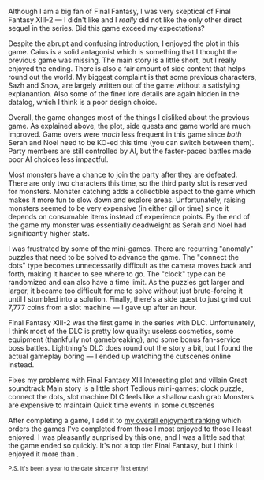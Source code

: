 Although I am a big fan of Final Fantasy, I was very skeptical of Final Fantasy&nbsp;XIII-2 &mdash; I didn't like
<GameLink slug="final_fantasy_xiii" /> and I _really_ did not like <GameLink slug="final_fantasy_x_2">the only other
direct sequel</GameLink> in the series. Did this game exceed my expectations?

<GameHeader game={props.game} />

Despite the abrupt and confusing introduction, I enjoyed the plot in this game. Caius is a solid antagonist which is
something that I thought the previous game was missing. The main story is a little short, but I really enjoyed the
ending. There is also a fair amount of side content that helps round out the world. My biggest complaint is that some
previous characters, <Spoiler>Sazh and Snow</Spoiler>, are largely written out of the game without a satisfying
explanantion. Also some of the finer lore details are again hidden in the datalog, which I think is a poor design
choice.

Overall, the game changes most of the things I disliked about the previous game. As explained above, the plot, side
quests and game world are much improved. Game overs were _much_ less frequent in this game since _both_ Serah and Noel
need to be KO-ed this time (you can switch between them). Party members are still controlled by AI, but the faster-paced
battles made poor AI choices less impactful.

Most monsters have a chance to join the party after they are defeated. There are only two characters this time, so the
third party slot is reserved for monsters. Monster catching adds a collectible aspect to the game which makes it more
fun to slow down and explore areas. Unfortunately, raising monsters seemed to be very expensive (in either gil or time)
since it depends on consumable items instead of experience points. By the end of the game my monster was essentially
deadweight as Serah and Noel had significantly higher stats.

I was frustrated by some of the mini-games. There are recurring "anomaly" puzzles that need to be solved to advance the
game. The "connect the dots" type becomes unnecessarily difficult as the camera moves back and forth, making it harder
to see where to go. The "clock" type can be randomized and can also have a time limit. As the puzzles got larger and
larger, it became too difficult for me to solve without just brute-forcing it until I stumbled into a solution.
Finally, there's a side quest to just grind out 7,777 coins from a slot machine &mdash; I gave up after an hour.

Final Fantasy&nbsp;XIII-2 was the first game in the series with DLC. Unfortunately, I think most of the DLC is pretty
low quality: useless cosmetics, some equipment (thankfully not gamebreaking), and some bonus fan-service boss battles.
Lightning's DLC does round out the story a bit, but I found the actual gameplay boring &mdash; I ended up watching the
cutscenes online instead.

<LikedDisliked>
  <LikedList>
    <LikedItem>Fixes my problems with Final Fantasy&nbsp;XIII</LikedItem>
    <LikedItem>Interesting plot and villain</LikedItem>
    <LikedItem>Great soundtrack</LikedItem>
  </LikedList>
  <DislikedList>
    <DislikedItem>Main story is a little short</DislikedItem>
    <DislikedItem>Tedious mini-games: clock puzzle, connect the dots, slot machine</DislikedItem>
    <DislikedItem>DLC feels like a shallow cash grab</DislikedItem>
    <DislikedItem>Monsters are expensive to maintain</DislikedItem>
    <DislikedItem>Quick time events in some cutscenes</DislikedItem>
  </DislikedList>
</LikedDisliked>

After completing a game, I add it to [my overall enjoyment ranking](/ranking) which orders the games I've completed from
those I most enjoyed to those I least enjoyed. I was pleasantly surprised by this one, and I was a little sad that the
game ended so quickly. It's not a top tier Final Fantasy, but I think I enjoyed it more than
<GameLink slug="final_fantasy_iv" />.

<GameRanking game={props.slug} />

<small>P.S. It's been a year to the date since <GameLink slug="final_fantasy">my first entry</GameLink>!</small>
